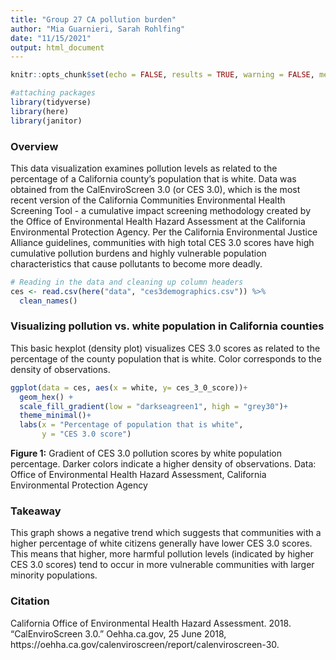```yaml
---
title: "Group 27 CA pollution burden"
author: "Mia Guarnieri, Sarah Rohlfing"
date: "11/15/2021"
output: html_document
---
```


```r
knitr::opts_chunk$set(echo = FALSE, results = TRUE, warning = FALSE, message = FALSE)

#attaching packages
library(tidyverse)
library(here)
library(janitor)
```

### Overview

This data visualization examines pollution levels as related to the percentage of a California county's population that is white. Data was obtained from the CalEnviroScreen 3.0 (or CES 3.0), which is the most recent version of the California Communities Environmental Health Screening Tool - a cumulative impact screening methodology created by the Office of Environmental Health Hazard Assessment at the California Environmental Protection Agency. Per the California Environmental Justice Alliance guidelines, communities with high total CES 3.0 scores have high cumulative pollution burdens and highly vulnerable population characteristics that cause pollutants to become more deadly.

```r
# Reading in the data and cleaning up column headers
ces <- read.csv(here("data", "ces3demographics.csv")) %>% 
  clean_names()
```

### Visualizing pollution vs. white population in California counties

This basic hexplot (density plot) visualizes CES 3.0 scores as related to the percentage of the county population that is white. Color corresponds to the density of observations.

```r
ggplot(data = ces, aes(x = white, y= ces_3_0_score))+
  geom_hex() +
  scale_fill_gradient(low = "darkseagreen1", high = "grey30")+
  theme_minimal()+
  labs(x = "Percentage of population that is white",
       y = "CES 3.0 score")
```

**Figure 1:** Gradient of CES 3.0 pollution scores by white population percentage. Darker colors indicate a higher density of observations. Data: Office of Environmental Health Hazard Assessment, California Environmental Protection Agency

### Takeaway

This graph shows a negative trend which suggests that communities with a higher percentage of white citizens generally have lower CES 3.0 scores. This means that higher, more harmful pollution levels (indicated by higher CES 3.0 scores) tend to occur in more vulnerable communities with larger minority populations. 

### Citation

California Office of Environmental Health Hazard Assessment. 2018. “CalEnviroScreen 3.0.” Oehha.ca.gov, 25 June 2018, https://oehha.ca.gov/calenviroscreen/report/calenviroscreen-30. 
